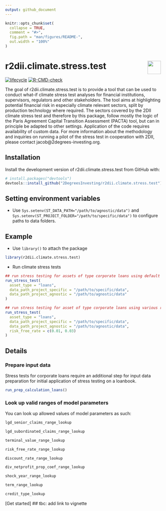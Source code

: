 ```yaml
---
output: github_document 
---
```

<!-- README.md is generated from README.Rmd. Please edit that file -->

```r
knitr::opts_chunk$set(
  collapse = TRUE,
  comment = "#>",
  fig.path = "man/figures/README-",
  out.width = "100%"
)
```

# r2dii.climate.stress.test <a href='https://github.com/2DegreesInvesting/r2dii.climate.stress.test'><img src='https://imgur.com/A5ASZPE.png' align='right' height='43' /></a>

<!-- badges: start -->
[![lifecycle](https://img.shields.io/badge/lifecycle-experimental-orange.svg)](https://www.tidyverse.org/lifecycle/#experimental)
[![R-CMD-check](https://github.com/2DegreesInvesting/r2dii.climate.stress.test/workflows/R-CMD-check/badge.svg)](https://github.com/2DegreesInvesting/r2dii.climate.stress.test/actions)
<!-- badges: end -->

The goal of r2dii.climate.stress.test is to provide a tool that can be used to conduct what-if climate stress test analyses for financial institutions, supervisors, regulators and other stakeholders. The tool aims at highlighting potential financial risk in especially climate relevant sectors, split by production technology where required. The sectors covered by the 2DII climate stress test and therefore by this package, follow mostly the logic of the Paris Agreement Capital Transition Assessment (PACTA) tool, but can in principle be adapted to other settings. Application of the code requires availability of custom data. For more information about the methodology and inquiries on running a pilot of the stress test in cooperation with 2DII, please contact jacob@2degrees-investing.org.

## Installation

Install the development version of r2dii.climate.stress.test from GitHub with:

```r
# install.packages("devtools")
devtools::install_github("2DegreesInvesting/r2dii.climate.stress.test")
```

## Setting environment variables
* Use `Sys.setenv(ST_DATA_PATH="/path/to/agnostic/data")` and `Sys.setenv(ST_PROJECT_FOLDER="/path/to/specific/data")` to configure paths to data folders.

## Example
* Use `library()` to attach the package
```r
library(r2dii.climate.stress.test)
```

* Run climate stress tests
```r
## run stress testing for assets of type corporate loans using default parameters
run_stress_test(
  asset_type = "loans",
  data_path_project_specific = "/path/to/specific/data",
  data_path_project_agnostic = "/path/to/agnostic/data"
)

## run stress testing for asset of type corporate loans using various risk_free_rates to analyse sensitivities
run_stress_test(
  asset_type = "loans",
  data_path_project_specific = "/path/to/specific/data",
  data_path_project_agnostic = "/path/to/agnostic/data",
  risk_free_rate = c(0.01, 0.03)
)

```

## Details
### Prepare input data
Stress tests for corporate loans require an additional step for input data preparation for initial application of stress testing on a loanbook.
```r
run_prep_calculation_loans()

```

### Look up valid ranges of model parameters
You can look up allowed values of model parameters as such:
```r
lgd_senior_claims_range_lookup

lgd_subordinated_claims_range_lookup

terminal_value_range_lookup

risk_free_rate_range_lookup

discount_rate_range_lookup

div_netprofit_prop_coef_range_lookup

shock_year_range_lookup

term_range_lookup

credit_type_lookup
```

[Get started] ## tbc: add link to vignette
